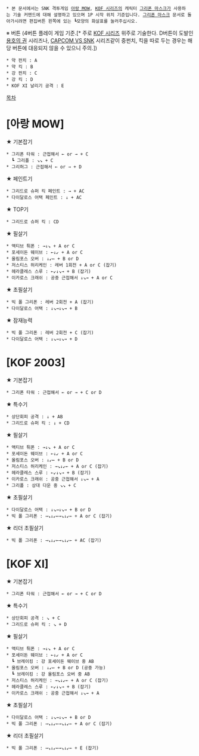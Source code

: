  * 본 문서에서는 SNK 격투게임 [[아랑 MOW]], [[KOF 시리즈]]의 캐릭터 [[그리폰 마스크]]가 사용하는 기술 커맨드에 대해 설명하고 있으며 1P 시작 위치 기준입니다. [[그리폰 마스크]] 문서로 돌아가시려면 편집버튼 왼쪽에 있는 ┗모양의 화살표를 눌러주십시오.

※ 버튼 (4버튼 플레이 게임 기준.[* 주로 [[KOF 시리즈]] 위주로 기술한다. D버튼이 도발인 [[용호의 권]] 시리즈나, [[CAPCOM VS SNK]] 시리즈같이 중펀치, 킥을 따로 두는 경우는 해당 버튼에 대응되지 않을 수 있으니 주의.])
 * 약 펀치 : A
 * 약 킥 : B
 * 강 펀치 : C
 * 강 킥 : D
 * KOF XI 날리기 공격 : E

[[목차]]
= [아랑 MOW] =

★ 기본잡기
 * 그리폰 타워 : 근접해서 ← or → + C
   ┗ 그리폴 : ↘↘ + C
 * 그리허그 : 근접해서 ← or → + D

★ 페인트기
 * 그리드로 슈퍼 킥 페인트 : → + AC
 * 다이달로스 어택 페인트 : ↓ + AC

★ TOP기
 * 그리드로 슈퍼 킥 : CD

★ 필살기
 * 액티브 튀폰 : →↓↘ + A or C
 * 포세이돈 웨이브 : ←↓↙ + A or C
 * 올림포스 오버 : ↓↙← + B or D
 * 저스티스 허리케인 : 레버 1회전 + A or C (잡기)
 * 헤라클레스 스루 : ←↙↓↘→ + B (잡기)
 * 이카로스 크래쉬 : 공중 근접해서 ↓↘→ + A or C

★ 초필살기
 * 빅 폴 그리폰 : 레버 2회전 + A (잡기)
 * 다이달로스 어택 : ↓↘→↓↘→ + B

★ 잠재능력
 * 빅 폴 그리폰 : 레버 2회전 + C (잡기)
 * 다이달로스 어택 : ↓↘→↓↘→ + D

= [KOF 2003] =

★ 기본잡기
 * 그리폰 타워 : 근접해서 ← or → + C or D

★ 특수기
 * 상단회피 공격 : ↓ + AB
 * 그리드로 슈퍼 킥 : ↓ + CD

★ 필살기
 * 액티브 튀폰 : →↓↘ + A or C
 * 포세이돈 웨이브 : ←↓↙ + A or C
 * 올림포스 오버 : ↓↙← + B or D
 * 저스티스 허리케인 : →↘↓↙← + A or C (잡기)
 * 헤라클레스 스루 : ←↙↓↘→ + B (잡기)
 * 이카로스 크래쉬 : 공중 근접해서 ↓↘→ + A
 * 그리폴 : 상대 다운 중 ↘↘ + C

★ 초필살기
 * 다이달로스 어택 : ↓↘→↓↘→ + B or D
 * 빅 폴 그리폰 : →↘↓↙←→↘↓↙← + A or C (잡기)

★ 리더 초필살기
 * 빅 폴 그리폰 : →↘↓↙←→↘↓↙← + AC (잡기)

= [KOF XI] =

★ 기본잡기
 * 그리폰 타워 : 근접해서 ← or → + C or D

★ 특수기
 * 상단회피 공격 : ↘ + C
 * 그리드로 슈퍼 킥 : ↘ + D

★ 필살기
 * 액티브 튀폰 : →↓↘ + A or C
 * 포세이돈 웨이브 : ←↓↙ + A or C
   ┗ 브레이킹 : 강 포세이돈 웨이브 중 AB
 * 올림포스 오버 : ↓↙← + B or D (공중 가능)
   ┗ 브레이킹 : 강 올림포스 오버 중 AB
 * 저스티스 허리케인 : →↘↓↙← + A or C (잡기)
 * 헤라클레스 스루 : ←↙↓↘→ + B (잡기)
 * 이카로스 크래쉬 : 공중 근접해서 ↓↘→ + A

★ 초필살기
 * 다이달로스 어택 : ↓↘→↓↘→ + B or D
 * 빅 폴 그리폰 : →↘↓↙←→↘↓↙← + A or C (잡기)

★ 리더 초필살기
 * 빅 폴 그리폰 : →↘↓↙←→↘↓↙← + E (잡기)
